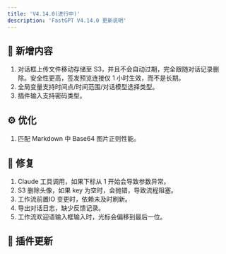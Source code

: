 ```yaml
---
title: 'V4.14.0(进行中)'
description: 'FastGPT V4.14.0 更新说明'
---
```


## 🚀 新增内容

1. 对话框上传文件移动存储至 S3，并且不会自动过期，完全跟随对话记录删除。安全性更高，签发预览连接仅 1 小时生效，而不是长期。
2. 全局变量支持时间点/时间范围/对话模型选择类型。
3. 插件输入支持密码类型。

## ⚙️ 优化

1. 匹配 Markdown 中 Base64 图片正则性能。

## 🐛 修复

1. Claude 工具调用，如果下标从 1 开始会导致参数异常。
2. S3 删除头像，如果 key 为空时，会抛错，导致流程阻塞。
3. 工作流前置IO 变更时，依赖未及时刷新。
4. 导出对话日志，缺少反馈记录。
5. 工作流欢迎语输入框输入时，光标会偏移到最后一位。

## 🔨 插件更新

